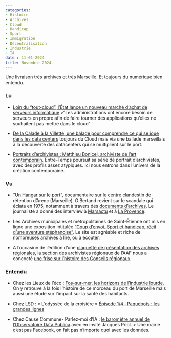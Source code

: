 ```yaml
---
categories:
- Histoire 
- Archives 
- Cloud 
- Handicap 
- Sport 
- Immigration 
- Décentralisation
- Industrie 
- IA 
date : 11-01-2024
title: Novembre 2024
---
```


Une livraison très archives et très Marseille. Et toujours du numérique bien entendu. 

### Lu

* [Loin du “tout-cloud”, l’État lance un nouveau marché d’achat de serveurs informatique](https://acteurspublics.fr/articles/loin-du-tout-cloud-letat-lance-un-nouveau-marche-dachat-de-serveurs-informatiques) 
>“Les administrations ont encore besoin de serveurs en propre afin de faire tourner des applications qu’elles ne souhaitent pas mettre dans le cloud”

* [De la Calade à la Villette, une balade pour comprendre ce qui se joue dans les data centers](https://marsactu.fr/de-la-calade-a-la-villette-une-balade-pour-comprendre-ce-qui-se-joue-dans-les-data-centers/) toujours du Cloud mais via une ballade marseillais à la découverte des datacenters qui se multiplient sur le port.

* [Portraits d’archivistes : Matthieu Bonicel, archiviste de l’art contemporain](https://entre-temps.net/portraits-darchivistes-matthieu-bonicel-archiviste-de-lart-contemporain/#62662c9c-bf87-4e9e-9eb3-25057cda95f2). Entre-Temps poursuit sa série de portrait d'archivistes, avec des profils assez atypiques. Ici nous entrons dans l'univers de la création contemporaine.


### Vu

* ["Un Hangar sur le port"](https://www.france.tv/documentaires/documentaires-societe/6543734-un-hangar-sur-le-port.html), documentaire sur le centre clandestin de rétention d'Arenc (Marseille). O.Bertand revient sur le scandale qui éclata en 1975, notamment à travers des [documents d'archives](https://www.archives13.fr/archive/fonds/FRAD013_11381). Le journaliste a donné des interview à [Marsactu](https://marsactu.fr/lhistoire-oubliee-de-la-prison-clandestine-darenc/) et à [La Provence](https://www.laprovence.com/article/culture-loisirs/1040765218787715/un-hangar-sur-le-port-le-film-du-marseillais-olivier-bertrand-sur-le-centre-darenc-bientot-diffuse-sur-france-3). 

* Les Archives municipales et métropolitaines de Saint-Étienne ont mis en ligne une exposition intitulée ["Coup d’envoi. Sport et handicap, récit d’une aventure stéphanoise"](https://expositionsporthandicap.fr). Le site est agréable et riche de nombreuses archives à lire, ou à écouter. 

* A l'occasion de l'édition d'une [plaquette de présentation des archives régionales](https://x.com/pascal__koenig/status/1859161377828434260), la section des archivistes régionaux de l'AAF nous a concocté [une frise sur l'histoire des Conseils régionaux](https://cdn.knightlab.com/libs/timeline3/latest/embed/index.html?source=1VjcCW4x3E5JBkksHlb68ULporgVsNifB&font=Default&lang=en&initial_zoom=2&height=650). 

### Entendu

* Chez les Lieux de l'éco : [Fos-sur-mer, les horizons de l’industrie lourde](https://www.radiofrance.fr/franceculture/podcasts/entendez-vous-l-eco/les-lieux-de-l-eco-10-44-fos-sur-mer-les-horizons-de-l-industrie-lourde-7314046). On y retrouve à la fois l'histoire de ce morceau du port de Marseille mais aussi une étude sur l'impact sur la santé des habitants.

* Chez LSD :  « L’odyssée de la croisière » [Épisode 1/4 : Paquebots : les grandes lignes](https://www.radiofrance.fr/franceculture/podcasts/lsd-la-serie-documentaire/paquebots-les-grandes-lignes-5807712)

* Chez Cause Commune- Parlez-moi d'IA :  [le baromètre annuel de l’Observatoire Data Publica ](https://cause-commune.fm/podcast/parlez-moi-d-ia-49/) avec en invité Jacques Priol. 
> Une mairie c'est pas Facebook, on fait pas n'importe quoi avec les données.